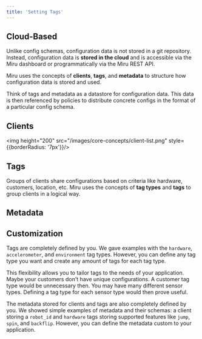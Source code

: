 ```yaml
---
title: 'Setting Tags'
---
```



## Cloud-Based
Unlike config schemas, configuration data is not stored in a git repository. Instead, configuration data is **stored in the cloud** and is accessible via the Miru dashboard or programmatically via the Miru REST API. 

Miru uses the concepts of **clients**, **tags**, and **metadata** to structure how configuration data is stored and used. 

Think of tags and metadata as a datastore for configuration data. This data is then referenced by policies to distribute concrete configs in the format of a particular config schema.

## Clients

<ClientDefinition />

<img height="200" src="/images/core-concepts/client-list.png" style={{borderRadius: '7px'}}/>

## Tags

Groups of clients share configurations based on criteria like hardware, customers, location, etc. Miru uses the concepts of **tag types** and **tags** to group clients in a logical way.

<TagAndTagTypeDefinition />

## Metadata
<MetadataDefinition />

<MetadataSchemaDefinition />

## Customization
Tags are completely defined by you. We gave examples with the `hardware`, `accelerometer`, and `environment` tag types. However, you can define any tag type you want and create any amount of tags for each tag type.

This flexibility allows you to tailor tags to the needs of your application. Maybe your customers don't have unique configurations. A customer tag type would be unnecessary then. You may have many different sensor types. Defining a tag type for each sensor type would then prove useful.

The metadata stored for clients and tags are also completely defined by you. We showed simple examples of metadata and their schemas: a client storing a `robot_id` and `hardware` tags storing supported features like `jump`, `spin`, and `backflip`. However, you can define the metadata custom to your application.